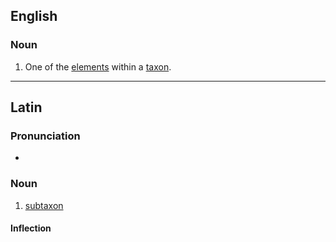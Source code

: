 ==English==

===Noun===
{{en-noun|subtaxa|s}}

# {{context|taxonomy|lang=en}} One of the [[elements]] within a [[taxon]].

----

==Latin==

===Pronunciation===
* {{la-pronunc|subtaxon}}

===Noun===
{{la-noun|subtaxon|subtaxi|subtaxī|n|second}}

# [[#English|subtaxon]]

====Inflection====
{{la-decl-2nd-N-Greek|subtax}}